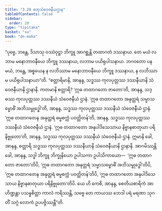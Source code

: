 ```yaml
---
title: "3.28 စတုသံဝေဇနီယဌာန"
tableOfContents: false
sidebar:
  order: 28
type: "tipitaka"
basket: "su"
book: "dn-maha"
---
```



<DynamicBreadcrumb />

<Division number="202" book="dn-maha" e="ch" v="7" p="116">

<Paragraph number="454" book="dn-maha">
“ပုဗ္ဗေ, ဘန္တေ, ဒိသာသု ဝဿံဝုဋ္ဌာ ဘိက္ခူ အာဂစ္ဆန္တိ တထာဂတံ ဒဿနာယ. တေ မယံ လဘာမ မနောဘာဝနီယေ ဘိက္ခူ ဒဿနာယ, လဘာမ ပယိရုပါသနာယ. ဘဂဝတော ပန မယံ, ဘန္တေ, အစ္စယေန န လဘိဿာမ မနောဘာဝနီယေ ဘိက္ခူ ဒဿနာယ, န လဘိဿာမ ပယိရုပါသနာယာ”တိ.
</Paragraph>

<Paragraph number="455" book="dn-maha">
“စတ္တာရိမာနိ, အာနန္ဒ, သဒ္ဓဿ ကုလပုတ္တဿ ဒဿနီယာနိ သံဝေဇနီယာနိ ဌာနာနိ. ကတမာနိ စတ္တာရိ? ‘ဣဓ တထာဂတော ဇာတော’တိ, အာနန္ဒ, သဒ္ဓဿ ကုလပုတ္တဿ ဒဿနီယံ သံဝေဇနီယံ ဌာနံ. ‘ဣဓ တထာဂတော အနုတ္တရံ သမ္မာသမ္ဗောဓိံ အဘိသမ္ဗုဒ္ဓေါ’တိ, အာနန္ဒ, သဒ္ဓဿ ကုလပုတ္တဿ ဒဿနီယံ သံဝေဇနီယံ ဌာနံ. ‘ဣဓ တထာဂတေန အနုတ္တရံ ဓမ္မစက္ကံ ပဝတ္တိတန်’တိ, အာနန္ဒ, သဒ္ဓဿ ကုလပုတ္တဿ ဒဿနီယံ သံဝေဇနီယံ ဌာနံ. ‘ဣဓ တထာဂတော အနုပါဒိသေသာယ နိဗ္ဗာနဓာတုယာ ပရိနိဗ္ဗုတော’တိ, အာနန္ဒ, သဒ္ဓဿ ကုလပုတ္တဿ ဒဿနီယံ သံဝေဇနီယံ ဌာနံ. ဣမာနိ ခေါ, အာနန္ဒ, စတ္တာရိ သဒ္ဓဿ ကုလပုတ္တဿ ဒဿနီယာနိ သံဝေဇနီယာနိ ဌာနာနိ.
</Paragraph>

<Paragraph number="456" book="dn-maha">
အာဂမိဿန္တိ ခေါ, အာနန္ဒ, သဒ္ဓါ ဘိက္ခူ ဘိက္ခုနိယော ဥပါသကာ ဥပါသိကာယော—  ‘ဣဓ တထာဂတော ဇာတော’တိပိ, ‘ဣဓ တထာဂတော အနုတ္တရံ သမ္မာသမ္ဗောဓိံ အဘိသမ္ဗုဒ္ဓေါ’တိပိ, ‘ဣဓ တထာဂတေန အနုတ္တရံ ဓမ္မစက္ကံ ပဝတ္တိတန်’တိပိ, ‘ဣဓ တထာဂတော အနုပါဒိသေသာယ နိဗ္ဗာနဓာတုယာ ပရိနိဗ္ဗုတော’တိပိ. ယေ ဟိ ကေစိ, အာနန္ဒ, စေတိယစာရိကံ အာဟိဏ္ဍန္တာ ပသန္နစိတ္တာ ကာလံ ကရိဿန္တိ, သဗ္ဗေ တေ ကာယဿ ဘေဒါ ပရံ မရဏာ သုဂတိံ သဂ္ဂံ လောကံ ဥပပဇ္ဇိဿန္တီ”တိ.
</Paragraph>
</Division>